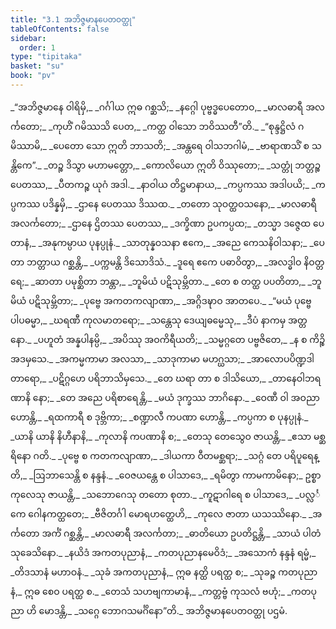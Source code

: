```yaml
---
title: "3.1 အဘိဇ္ဇမာနပေတဝတ္ထု"
tableOfContents: false
sidebar:
  order: 1
type: "tipitaka"
basket: "su"
book: "pv"
---
```



<DynamicBreadcrumb />

<Division number="387" book="pv">

<Paragraph number="420" type="verses" book="pv">
_“အဘိဇ္ဇမာနေ ဝါရိမှိ,_  
_ဂင်္ဂါယ ဣဓ ဂစ္ဆသိ;_  
_နဂ္ဂေါ ပုဗ္ဗဒ္ဓပေတောဝ,_  
_မာလဓာရီ အလင်္ကတော;_  
_ကုဟိံ ဂမိဿသိ ပေတ,_  
_ကတ္ထ ဝါသော ဘဝိဿတီ”တိ._  

</Paragraph>

</Division>
<Division number="388" book="pv">

<Paragraph number="421" type="verses" book="pv">
_“စုန္ဒဋ္ဌိလံ ဂမိဿာမိ,_  
_ပေတော သော ဣတိ ဘာသတိ;_  
_အန္တရေ ဝါသဘဂါမံ,_  
_ဗာရာဏသိံ စ သန္တိကေ”._  

</Paragraph>

</Division>
<Division number="389" book="pv">

<Paragraph number="422" type="verses" book="pv">
_တဉ္စ ဒိသွာ မဟာမတ္တော,_  
_ကောလိယော ဣတိ ဝိဿုတော;_  
_သတ္တုံ ဘတ္တဉ္စ ပေတဿ,_  
_ပီတကဉ္စ ယုဂံ အဒါ._  

</Paragraph>

</Division>
<Division number="390" book="pv">

<Paragraph number="423" type="verses" book="pv">
_နာဝါယ တိဋ္ဌမာနာယ,_  
_ကပ္ပကဿ အဒါပယိ;_  
_ကပ္ပကဿ ပဒိန္နမှိ,_  
_ဌာနေ ပေတဿ ဒိဿထ._  

</Paragraph>

</Division>
<Division number="391" book="pv">

<Paragraph number="424" type="verses" book="pv">
_တတော သုဝတ္ထဝသနော,_  
_မာလဓာရီ အလင်္ကတော;_  
_ဌာနေ ဌိတဿ ပေတဿ,_  
_ဒက္ခိဏာ ဥပကပ္ပထ;_  
_တသ္မာ ဒဇ္ဇေထ ပေတာနံ,_  
_အနုကမ္ပာယ ပုနပ္ပုနံ._  

</Paragraph>

</Division>
<Division number="392" book="pv">

<Paragraph number="425" type="verses" book="pv">
_သာတုန္နဝသနာ ဧကေ,_  
_အညေ ကေသနိဝါသနာ;_  
_ပေတာ ဘတ္တာယ ဂစ္ဆန္တိ,_  
_ပက္ကမန္တိ ဒိသောဒိသံ._  

</Paragraph>

</Division>
<Division number="393" book="pv">

<Paragraph number="426" type="verses" book="pv">
_ဒူရေ ဧကေ ပဓာဝိတွာ,_  
_အလဒ္ဓါဝ နိဝတ္တရေ;_  
_ဆာတာ ပမုစ္ဆိတာ ဘန္တာ,_  
_ဘူမိယံ ပဋိသုမ္ဘိတာ._  

</Paragraph>

</Division>
<Division number="394" book="pv">

<Paragraph number="427" type="verses" book="pv">
_တေ စ တတ္ထ ပပတိတာ,_  
_ဘူမိယံ ပဋိသုမ္ဘိတာ;_  
_ပုဗ္ဗေ အကတကလျာဏာ,_  
_အဂ္ဂိဒဍ္ဎာဝ အာတပေ._  

</Paragraph>

</Division>
<Division number="395" book="pv">

<Paragraph number="428" type="verses" book="pv">
_“မယံ ပုဗ္ဗေ ပါပဓမ္မာ,_  
_ဃရဏီ ကုလမာတရော;_  
_သန္တေသု ဒေယျဓမ္မေသု,_  
_ဒီပံ နာကမှ အတ္တနော._  

</Paragraph>

</Division>
<Division number="396" book="pv">

<Paragraph number="429" type="verses" book="pv">
_ပဟူတံ အန္နပါနမ္ပိ,_  
_အပိဿု အဝကိရီယတိ;_  
_သမ္မဂ္ဂတေ ပဗ္ဗဇိတေ,_  
_န စ ကိဉ္စိ အဒမှသေ._  

</Paragraph>

</Division>
<Division number="397" book="pv">

<Paragraph number="430" type="verses" book="pv">
_အကမ္မကာမာ အလသာ,_  
_သာဒုကာမာ မဟဂ္ဃသာ;_  
_အာလောပပိဏ္ဍဒါတာရော,_  
_ပဋိဂ္ဂဟေ ပရိဘာသိမှသေ._  

</Paragraph>

</Division>
<Division number="398" book="pv">

<Paragraph number="431" type="verses" book="pv">
_တေ ဃရာ တာ စ ဒါသိယော,_  
_တာနေဝါဘရဏာနိ နော;_  
_တေ အညေ ပရိစာရေန္တိ,_  
_မယံ ဒုက္ခဿ ဘာဂိနော._  

</Paragraph>

</Division>
<Division number="399" book="pv">

<Paragraph number="432" type="verses" book="pv">
_ဝေဏီ ဝါ အဝညာ ဟောန္တိ,_  
_ရထကာရီ စ ဒုဗ္ဘိကာ;_  
_စဏ္ဍာလီ ကပဏာ ဟောန္တိ,_  
_ကပ္ပကာ စ ပုနပ္ပုနံ._  

</Paragraph>

</Division>
<Division number="400" book="pv">

<Paragraph number="433" type="verses" book="pv">
_ယာနိ ယာနိ နိဟီနာနိ,_  
_ကုလာနိ ကပဏာနိ စ;_  
_တေသု တေသွေဝ ဇာယန္တိ,_  
_ဧသာ မစ္ဆရိနော ဂတိ._  

</Paragraph>

</Division>
<Division number="401" book="pv">

<Paragraph number="434" type="verses" book="pv">
_ပုဗ္ဗေ စ ကတကလျာဏာ,_  
_ဒါယကာ ဝီတမစ္ဆရာ;_  
_သဂ္ဂံ တေ ပရိပူရေန္တိ,_  
_ဩဘာသေန္တိ စ နန္ဒနံ._  

</Paragraph>

</Division>
<Division number="402" book="pv">

<Paragraph number="435" type="verses" book="pv">
_ဝေဇယန္တေ စ ပါသာဒေ,_  
_ရမိတွာ ကာမကာမိနော;_  
ဥစ္စာကုလေသု ဇာယန္တိ,_  
_သဘောဂေသု တတော စုတာ._  

</Paragraph>

</Division>
<Division number="403" book="pv">

<Paragraph number="436" type="verses" book="pv">
_ကူဋာဂါရေ စ ပါသာဒေ,_  
_ပလ္လင်္ကေ ဂေါနကတ္ထတေ;_  
_ဗီဇိတင်္ဂါ မောရဟတ္ထေဟိ,_  
_ကုလေ ဇာတာ ယသဿိနော._  

</Paragraph>

</Division>
<Division number="404" book="pv">

<Paragraph number="437" type="verses" book="pv">
_အင်္ကတော အင်္ကံ ဂစ္ဆန္တိ,_  
_မာလဓာရီ အလင်္ကတာ;_  
_ဓာတိယော ဥပတိဋ္ဌန္တိ,_  
_သာယံ ပါတံ သုခေသိနော._  

</Paragraph>

</Division>
<Division number="405" book="pv">

<Paragraph number="438" type="verses" book="pv">
_နယိဒံ အကတပုညာနံ,_  
_ကတပုညာနမေဝိဒံ;_  
_အသောကံ နန္ဒနံ ရမ္မံ,_  
_တိဒသာနံ မဟာဝနံ._  

</Paragraph>

</Division>
<Division number="406" book="pv">

<Paragraph number="439" book="pv">
_သုခံ အကတပုညာနံ,_  
ဣဓ နတ္ထိ ပရတ္ထ စ;_  
_သုခဉ္စ ကတပုညာနံ,_  
ဣဓ စေဝ ပရတ္ထ စ._  

</Paragraph>

</Division>
<Division number="407" book="pv">

<Paragraph number="440" type="verses" book="pv">
_တေသံ သဟဗျကာမာနံ,_  
_ကတ္တဗ္ဗံ ကုသလံ ဗဟုံ;_  
_ကတပုညာ ဟိ မောဒန္တိ,_  
_သဂ္ဂေ ဘောဂသမင်္ဂိနော”တိ._  


</Paragraph>
</Division>

<Paragraph number="441" type="center" book="pv">
အဘိဇ္ဇမာနပေတဝတ္ထု ပဌမံ.
</Paragraph>